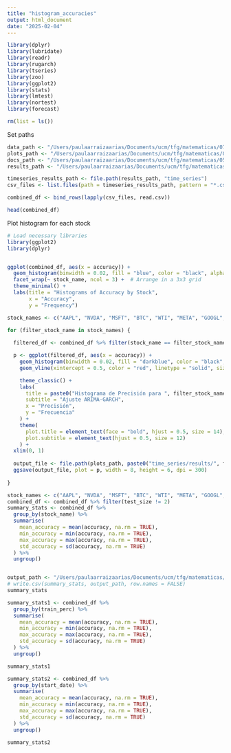 ```yaml
---
title: "histogram_accuracies"
output: html_document
date: "2025-02-04"
---
```


```r
library(dplyr)
library(lubridate)
library(readr)
library(rugarch)
library(tseries)
library(zoo)
library(ggplot2)
library(stats)
library(lmtest)
library(nortest)
library(forecast)

rm(list = ls())
```

Set paths

```r
data_path <- "/Users/paulaarraizaarias/Documents/ucm/tfg/matematicas/07_data"
plots_path <- "/Users/paulaarraizaarias/Documents/ucm/tfg/matematicas/02_plots"
docs_path <- "/Users/paulaarraizaarias/Documents/ucm/tfg/matematicas/05_docs"
results_path <- "/Users/paulaarraizaarias/Documents/ucm/tfg/matematicas/08_results"
```


```r

timeseries_results_path <- file.path(results_path, "time_series")
csv_files <- list.files(path = timeseries_results_path, pattern = "*.csv", full.names = TRUE)

combined_df <- bind_rows(lapply(csv_files, read.csv))

head(combined_df)
```

Plot histogram for each stock
```r

# Load necessary libraries
library(ggplot2)
library(dplyr)


ggplot(combined_df, aes(x = accuracy)) +
  geom_histogram(binwidth = 0.02, fill = "blue", color = "black", alpha = 0.7) +
  facet_wrap(~ stock_name, ncol = 3) +  # Arrange in a 3x3 grid
  theme_minimal() +
  labs(title = "Histograms of Accuracy by Stock",
       x = "Accuracy",
       y = "Frequency")

```

```r

stock_names <- c("AAPL", "NVDA", "MSFT", "BTC", "WTI", "META", "GOOGL", "SPX", "AMZN")

for (filter_stock_name in stock_names) {
  
  filtered_df <- combined_df %>% filter(stock_name == filter_stock_name)

  p <- ggplot(filtered_df, aes(x = accuracy)) +
    geom_histogram(binwidth = 0.02, fill = "darkblue", color = "black", alpha = 0.7) +
    geom_vline(xintercept = 0.5, color = "red", linetype = "solid", size = 0.8) +

    theme_classic() +
    labs(
      title = paste0("Histograma de Precisión para ", filter_stock_name),
      subtitle = "Ajuste ARIMA-GARCH",
      x = "Precisión",
      y = "Frecuencia"
    ) +
    theme(
      plot.title = element_text(face = "bold", hjust = 0.5, size = 14),  # Negrita y centrado
      plot.subtitle = element_text(hjust = 0.5, size = 12)
    ) +
  xlim(0, 1) 
  
  output_file <- file.path(plots_path, paste0("time_series/results/", filter_stock_name, ".png"))
  ggsave(output_file, plot = p, width = 8, height = 6, dpi = 300)
  
}

```    



```r
stock_names <- c("AAPL", "NVDA", "MSFT", "BTC", "WTI", "META", "GOOGL", "SPX", "AMZN")
combined_df <- combined_df %>% filter(test_size != 2)
summary_stats <- combined_df %>%
  group_by(stock_name) %>%
  summarise(
    mean_accuracy = mean(accuracy, na.rm = TRUE),
    min_accuracy = min(accuracy, na.rm = TRUE),
    max_accuracy = max(accuracy, na.rm = TRUE),
    std_accuracy = sd(accuracy, na.rm = TRUE)
  ) %>%
  ungroup()


output_path <- "/Users/paulaarraizaarias/Documents/ucm/tfg/matematicas/02_plots/time_series/results/summary_statistics.csv"
# write.csv(summary_stats, output_path, row.names = FALSE)
summary_stats
```  

```r

summary_stats1 <- combined_df %>%
  group_by(train_perc) %>%
  summarise(
    mean_accuracy = mean(accuracy, na.rm = TRUE),
    min_accuracy = min(accuracy, na.rm = TRUE),
    max_accuracy = max(accuracy, na.rm = TRUE),
    std_accuracy = sd(accuracy, na.rm = TRUE)
  ) %>%
  ungroup()

summary_stats1

```  
```r

summary_stats2 <- combined_df %>%
  group_by(start_date) %>%
  summarise(
    mean_accuracy = mean(accuracy, na.rm = TRUE),
    min_accuracy = min(accuracy, na.rm = TRUE),
    max_accuracy = max(accuracy, na.rm = TRUE),
    std_accuracy = sd(accuracy, na.rm = TRUE)
  ) %>%
  ungroup()

summary_stats2

```  

